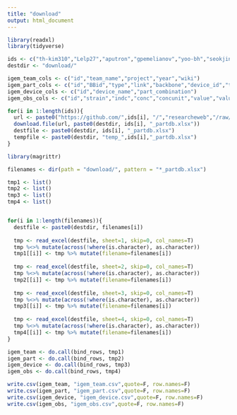 ```yaml
---
title: "download"
output: html_document
---
```



```r
library(readxl)
library(tidyverse)

ids <- c("th-kim310","Lelp27","aputron","gpemelianov","yoo-bh","seokjin-oh","treebird19","jinjulee119")
destdir <- "download/"

igem_team_cols <- c("id","team_name","project","year","wiki")
igem_part_cols <- c("id","BBid","type","link","backbone","device_id","team_id","user")
igem_device_cols <- c("id","device_name","part_combination")
igem_obs_cols <- c("id","strain","indc","conc","concunit","value","valunit","incubhr","incubtemp","device_id","link")

for(i in 1:length(ids)){
  url <- paste0("https://github.com/",ids[i], "/","researcheweb","/raw/main/",destdir,"partdb.xlsx")
  download.file(url, paste0(destdir, ids[i], "_partdb.xlsx"))
  destfile <- paste0(destdir, ids[i], "_partdb.xlsx")
  tempfile <- paste0(destdir, "temp_",ids[i],"_partdb.xlsx")
}

library(magrittr)

filenames <- dir(path = "download/", pattern = "*_partdb.xlsx")

tmp1 <- list()
tmp2 <- list()
tmp3 <- list()
tmp4 <- list()


for(i in 1:length(filenames)){
  destfile <- paste0(destdir, filenames[i])
  
  tmp <- read_excel(destfile, sheet=1, skip=0, col_names=T)
  tmp %<>% mutate(across(!where(is.character), as.character))
  tmp1[[i]] <- tmp %>% mutate(filename=filenames[i])
  
  tmp <- read_excel(destfile, sheet=2, skip=0, col_names=T)
  tmp %<>% mutate(across(!where(is.character), as.character))
  tmp2[[i]] <- tmp %>% mutate(filename=filenames[i])
  
  tmp <- read_excel(destfile, sheet=3, skip=0, col_names=T)
  tmp %<>% mutate(across(!where(is.character), as.character))
  tmp3[[i]] <- tmp %>% mutate(filename=filenames[i])
  
  tmp <- read_excel(destfile, sheet=4, skip=0, col_names=T)
  tmp %<>% mutate(across(!where(is.character), as.character))
  tmp4[[i]] <- tmp %>% mutate(filename=filenames[i])
}

igem_team <- do.call(bind_rows, tmp1)
igem_part <- do.call(bind_rows, tmp2)
igem_device <- do.call(bind_rows, tmp3)
igem_obs <- do.call(bind_rows, tmp4)

write.csv(igem_team, "igem_team.csv",quote=F, row.names=F)
write.csv(igem_part, "igem_part.csv",quote=F, row.names=F)
write.csv(igem_device, "igem_device.csv",quote=F, row.names=F)
write.csv(igem_obs, "igem_obs.csv",quote=F, row.names=F)

```

